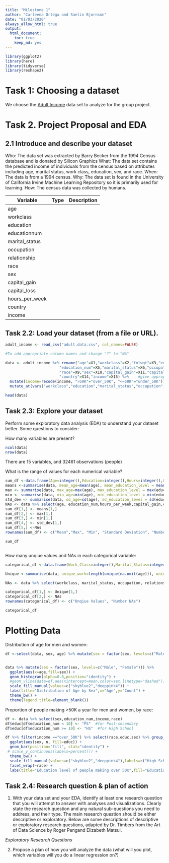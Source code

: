 ```yaml
---
title: "Milestone 1"
author: "Carleena Ortega and Saelin Bjornson"
date: "01/03/2020"
always_allow_html: true
output: 
  html_document:
    toc: true
    keep_md: yes
---
```


```r
library(ggplot2)
library(here)
library(tidyverse)
library(reshape2)
```

# Task 1: Choosing a dataset
We choose the [Adult Income](https://archive.ics.uci.edu/ml/datasets/adult) data set to analyze for the group project.

# Task 2. Project Proposal and EDA
## 2.1 Introduce and describe your dataset

Who: The data set was extracted by Barry Becker from the 1994 Census database and is donated by Silicon Graphics 
What: The data set contains the predicted income of individuals from the census based on attributes including age, marital status, work class, education, sex, and race.
When: The data is from a 1994 census.
Why: The data set is found in the University of California Irvine Machine Learning Repository so it is primarily used for learning.
How: The census data was collected by humans.

|Variable|Type|Description|
|--------|-------|------|
|age|||
|workclass|||
|education|||
|educationnum|||
|marital_status|||
|occupation|||
|relationship|||
|race|||
|sex|||
|capital_gain|||
|capital_loss|||
|hours_per_week|||
|country|||
|income|||


## Task 2.2: Load your dataset (from a file or URL).
```r
adult_income <- read_csv("adult.data.csv", col_names=FALSE)
```

```r
#To add appropriate column names and change "?" to "NA"

data <- adult_income %>% rename("age"=X1,"workclass"=X2,"fnlwgt"=X3,"education"=X4,
                        "education_num"=X5,"marital_status"=X6,"occupation"=X7,"relationship"=X8,
                        "race"=X9,"sex"=X10,"capital_gain"=X11,"capital_loss"=X12,"hours_per_week"=X13,
                        "country"=X14,"income"=X15) %>%    #give appropriate column names
  mutate(income=recode(income, ">50K"="over_50K", "<=50K"="under_50K")) %>%
  mutate_at(vars("workclass","education","marital_status","occupation","relationship","race","sex","country"), na_if, "?")   #replace "?" with NAs in categorical variables
```

```r
head(data)
```

## Task 2.3: Explore your dataset
Perform some exploratory data analysis (EDA) to understand your dataset better. Some questions to consider:

How many variables are present?
```r
ncol(data)
nrow(data)

```
There are 15 variables, and 32461 observations (people)

What is the range of values for each numerical variable?
```r
sum_df <-data.frame(Age=integer(),Education=integer(),Hours=integer(),Capital_Gain=integer(),Capital_Loss=integer())
means <-summarise(data, mean_age=mean(age), mean_education_level = mean(education_num), mean_hoursPerWeek = mean(hours_per_week)) %>% round(2)
max <- summarise(data, max_age=max(age), max_education_level = max(education_num), max_hoursPerWeek = max(hours_per_week))  %>% round(2)
min <- summarise(data, min_age=min(age), min_education_level = min(education_num), min_hoursPerWeek = min(hours_per_week))  %>% round(2)
std_dev <- summarise(data, sd_age=sd(age), sd_education_level = sd(education_num), sd_hoursPerWeek = sd(hours_per_week))  %>% round(2)
NAs <- data %>% select(age, education_num,hours_per_week,capital_gain,capital_loss) %>% sapply(function(x) sum(length(which(is.na(x)))))
sum_df[1,] <- means[1,]
sum_df[2,] <- max[1,]
sum_df[3,] <- min[1,]
sum_df[4,] <- std_dev[1,]
sum_df[5,] <-NAs
rownames(sum_df) <- c("Mean","Max", "Min", "Standard Deviation", "Number NAs")

sum_df
```

```r

```


How many unqiue values and NAs in each categorical variable:
```r
categorical_df <-data.frame(Work_Class=integer(),Marital_Status=integer(),Occupation=integer(),Relationship=integer(),Race=integer(),Country=integer())

Unique <-summarise(data, unique_work=length(unique(na.omit(age))), unique_MS=length(unique(na.omit(marital_status))), unique_occupation=length(unique(na.omit(occupation))), unique_relationships=length(unique(na.omit(relationship))), unique_race=length(unique(na.omit(race))), unique_country=length(unique(na.omit(country)))) %>% as.data.frame()

NAs <- data %>% select(workclass, marital_status, occupation, relationship, race, country) %>% sapply(function(x) sum(length(which(is.na(x)))))

categorical_df[1,] <- Unique[1,]
categorical_df[2,] <- NAs
rownames(categorical_df) <- c("Unqiue Values", "Number NAs")

categorical_df
```


Plotting Data
=======

Distribution of age for men and women:
```r
df <-select(data, sex, age) %>% mutate(sex = factor(sex, levels=c("Male", "Female"))) %>% group_by(sex)  %>% summarize(mean=mean(age))


data %>% mutate(sex = factor(sex, levels=c("Male", "Female"))) %>%
  ggplot(aes(x=age,fill=sex)) + 
  geom_histogram(alpha=0.8,position="identity") +
  #geom_vline(data=df,aes(xintercept=mean,color=sex,linetype="dashed"))+
  scale_fill_manual(values=c("skyblue2","deeppink4")) + 
  labs(title="Distribution of Age by Sex",x="Age",y="Count") +
  theme_bw() +
  theme(legend.title=element_blank())
```


Proportion of people making >50K a year for men and women, by race:
```r
df <- data %>% select(sex,education_num,income,race)
df$educ[df$education_num < 10] <- "PS"  #for Post-secondary
df$educ[df$education_num >= 10] <- "HS"  #for High School

df %>% filter(income =="over_50K") %>% select(race,educ,sex) %>% group_by(race,educ,sex) %>% tally() %>%
  ggplot(aes(sex, n, fill=educ)) +
  geom_bar(position="fill", stat="identity") +
 # scale_y_continuous(labels=percent()) +
  theme_bw() +
  scale_fill_manual(values=c("skyblue2","deeppink4"),labels=c("High School","Post-Secondary")) + 
  facet_wrap(~race) +
  labs(title="Education level of people making over 50K",fill="Education",y="Percent",x="Sex")
```




## Task 2.4: Research question & plan of action
1. With your data set and your EDA, identify at least one research question that you will attempt to answer with analyses and visualizations. Clearly state the research question and any natural sub-questions you need to address, and their type. The main research question should be either descriptive or exploratory.
Below are some descriptions of descriptive or exploratory research questions, adapted by Dr. Timbers from the Art of Data Science by Roger Pengand Elizabeth Matsui. 

*Exploratory Research Questions* 

2. Propose a plan of how you will analyze the data (what will you plot, which variables will you do a linear regression on?)